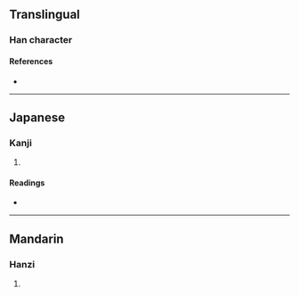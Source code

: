 {{character info/new}}
==Translingual==

===Han character===
{{Han char|rn=93|rad=牛|as=04|sn=8|four=25527|canj=HQLXH|ids=⿰牜𠂔}}

====References====
* {{Han ref|kx=0700.061|hdz=31805.020|uh=726C|ud=29292|bh=CFBA|bd=53178}}

----

==Japanese==

===Kanji===
{{ja-kanji|grade=|rs=牛04}}

# {{defn|lang=ja|sort=牛04}}

====Readings====
* {{ja-readings|on=[[はい]] (hai)|kun=}}

----

==Mandarin==

===Hanzi===
{{cmn-hanzi|pin=[[bèi]] ([[bei4]])|wg=pei<sup>4</sup>}}

# {{defn|lang=cmn|sort=牛04}}